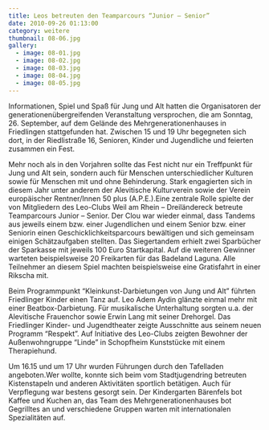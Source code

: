 ```yaml
---
title: Leos betreuten den Teamparcours “Junior – Senior”
date: 2010-09-26 01:13:00
category: weitere
thumbnail: 08-06.jpg
gallery:
  - image: 08-01.jpg
  - image: 08-02.jpg
  - image: 08-03.jpg
  - image: 08-04.jpg
  - image: 08-05.jpg
---
```


Informationen, Spiel und Spaß für Jung und Alt hatten die Organisatoren der generationenübergreifenden Veranstaltung versprochen, die am Sonntag, 26. September, auf dem Gelände des Mehrgenerationenhauses in Friedlingen stattgefunden hat. Zwischen 15 und 19 Uhr begegneten sich dort, in der Riedlistraße 16, Senioren, Kinder und Jugendliche und feierten zusammen ein Fest.

Mehr noch als in den Vorjahren sollte das Fest nicht nur ein Treffpunkt für Jung und Alt sein, sondern auch für Menschen unterschiedlicher Kulturen sowie für Menschen mit und ohne Behinderung. Stark engagierten sich in diesem Jahr unter anderem der Alevitische Kulturverein sowie der Verein europäischer Rentner/Innen 50 plus (A.P.E.).Eine zentrale Rolle spielte der von Mitgliedern des Leo-Clubs Weil am Rhein – Dreiländereck betreute Teamparcours Junior – Senior. Der Clou war wieder einmal, dass Tandems aus jeweils einem bzw. einer Jugendlichen und einem Senior bzw. einer Seniorin einen Geschicklichkeitsparcours bewältigen und sich gemeinsam einigen Schätzaufgaben stellten. Das Siegertandem erhielt zwei Sparbücher der Sparkasse mit jeweils 100 Euro Startkapital. Auf die weiteren Gewinner warteten beispielsweise 20 Freikarten für das Badeland Laguna. Alle Teilnehmer an diesem Spiel machten beispielsweise eine Gratisfahrt in einer Rikscha mit.

Beim Programmpunkt “Kleinkunst-Darbietungen von Jung und Alt” führten Friedlinger Kinder einen Tanz auf. Leo Adem Aydin glänzte einmal mehr mit einer Beatbox-Darbietung. Für musikalische Unterhaltung sorgten u.a. der Alevitische Frauenchor sowie Erwin Lang mit seiner Drehorgel. Das Friedlinger Kinder- und Jugendtheater zeigte Ausschnitte aus seinem neuen Programm “Respekt”. Auf Initiative des Leo-Clubs zeigten Bewohner der Außenwohngruppe “Linde” in Schopfheim Kunststücke mit einem Therapiehund.

Um 16.15 und um 17 Uhr wurden Führungen durch den Tafelladen angeboten.Wer wollte, konnte sich beim vom Stadtjugendring betreuten Kistenstapeln und anderen Aktivitäten sportlich betätigen. Auch für Verpflegung war bestens gesorgt sein. Der Kindergarten Bärenfels bot Kaffee und Kuchen an, das Team des Mehrgenerationenhauses bot Gegrilltes an und verschiedene Gruppen warten mit internationalen Spezialitäten auf.
